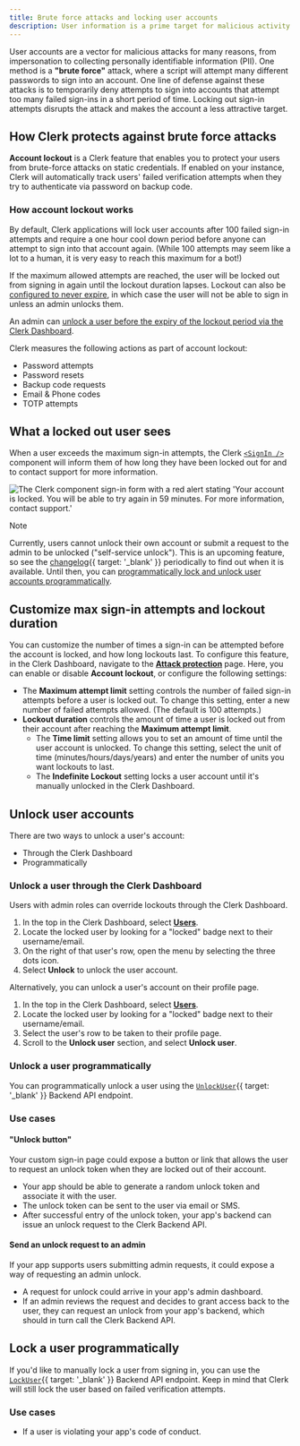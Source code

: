 ```yaml
---
title: Brute force attacks and locking user accounts
description: User information is a prime target for malicious activity. Clerk protects your users against brute force attacks by locking out accounts with too many sign-in attempts until a set period of time has passed.
---
```


User accounts are a vector for malicious attacks for many reasons, from impersonation to collecting personally identifiable information (PII). One method is a **"brute force"** attack, where a script will attempt many different passwords to sign into an account. One line of defense against these attacks is to temporarily deny attempts to sign into accounts that attempt too many failed sign-ins in a short period of time. Locking out sign-in attempts disrupts the attack and makes the account a less attractive target.

## How Clerk protects against brute force attacks

**Account lockout** is a Clerk feature that enables you to protect your users from brute-force attacks on static credentials. If enabled on your instance, Clerk will automatically track users' failed verification attempts when they try to authenticate via password on backup code.

### How account lockout works

By default, Clerk applications will lock user accounts after 100 failed sign-in attempts and require a one hour cool down period before anyone can attempt to sign into that account again. (While 100 attempts may seem like a lot to a human, it is very easy to reach this maximum for a bot!)

If the maximum allowed attempts are reached, the user will be locked out from signing in again until the lockout duration lapses. Lockout can also be [configured to never expire](#customize-max-sign-in-attempts-and-lockout-duration), in which case the user will not be able to sign in unless an admin unlocks them.

An admin can [unlock a user before the expiry of the lockout period via the Clerk Dashboard](#unlock-user-accounts).

Clerk measures the following actions as part of account lockout:

- Password attempts
- Password resets
- Backup code requests
- Email & Phone codes
- TOTP attempts

## What a locked out user sees

When a user exceeds the maximum sign-in attempts, the Clerk [`<SignIn />`](/docs/components/authentication/sign-in) component will inform them of how long they have been locked out for and to contact support for more information.

![The Clerk component sign-in form with a red alert stating 'Your account is locked. You will be able to try again in 59 minutes. For more information, contact support.'](/docs/images/security/userlock_login.png)

> [!NOTE]
> Currently, users cannot unlock their own account or submit a request to the admin to be unlocked ("self-service unlock"). This is an upcoming feature, so see the [changelog](https://clerk.com/changelog){{ target: '_blank' }} periodically to find out when it is available. Until then, you can [programmatically lock and unlock user accounts programmatically](#unlock-a-user-programmatically).

## Customize max sign-in attempts and lockout duration

You can customize the number of times a sign-in can be attempted before the account is locked, and how long lockouts last. To configure this feature, in the Clerk Dashboard, navigate to the [**Attack protection**](https://dashboard.clerk.com/last-active?path=user-authentication/attack-protection) page. Here, you can enable or disable **Account lockout**, or configure the following settings:

- The **Maximum attempt limit** setting controls the number of failed sign-in attempts before a user is locked out. To change this setting, enter a new number of failed attempts allowed. (The default is 100 attempts.)
- **Lockout duration** controls the amount of time a user is locked out from their account after reaching the **Maximum attempt limit**.
  - The **Time limit** setting allows you to set an amount of time until the user account is unlocked. To change this setting, select the unit of time (minutes/hours/days/years) and enter the number of units you want lockouts to last.
  - The **Indefinite Lockout** setting locks a user account until it's manually unlocked in the Clerk Dashboard.

## Unlock user accounts

There are two ways to unlock a user's account:

- Through the Clerk Dashboard
- Programmatically

### Unlock a user through the Clerk Dashboard

Users with admin roles can override lockouts through the Clerk Dashboard.

1. In the top in the Clerk Dashboard, select [**Users**](https://dashboard.clerk.com/last-active?path=users).
1. Locate the locked user by looking for a "locked" badge next to their username/email.
1. On the right of that user's row, open the menu by selecting the three dots icon.
1. Select **Unlock** to unlock the user account.

Alternatively, you can unlock a user's account on their profile page.

1. In the top in the Clerk Dashboard, select [**Users**](https://dashboard.clerk.com/last-active?path=users).
1. Locate the locked user by looking for a "locked" badge next to their username/email.
1. Select the user's row to be taken to their profile page.
1. Scroll to the **Unlock user** section, and select **Unlock user**.

### Unlock a user programmatically

You can programmatically unlock a user using the [`UnlockUser`](/docs/reference/backend-api/tag/Users#operation/LockUser){{ target: '_blank' }} Backend API endpoint.

### Use cases

#### "Unlock button"

Your custom sign-in page could expose a button or link that allows the user to request an unlock token when they are locked out of their account.

- Your app should be able to generate a random unlock token and associate it with the user.
- The unlock token can be sent to the user via email or SMS.
- After successful entry of the unlock token, your app's backend can issue an unlock request to the Clerk Backend API.

#### Send an unlock request to an admin

If your app supports users submitting admin requests, it could expose a way of requesting an admin unlock.

- A request for unlock could arrive in your app's admin dashboard.
- If an admin reviews the request and decides to grant access back to the user, they can request an unlock from your app's backend, which should in turn call the Clerk Backend API.

## Lock a user programmatically

If you'd like to manually lock a user from signing in, you can use the [`LockUser`](/docs/reference/backend-api/tag/Users#operation/LockUser){{ target: '_blank' }} Backend API endpoint. Keep in mind that Clerk will still lock the user based on failed verification attempts.

### Use cases

- If a user is violating your app's code of conduct.
